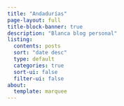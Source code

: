 ```yaml
---
title: "Andadurías"
page-layout: full
title-block-banner: true
description: "Blanca blog personal"
listing:
  contents: posts
  sort: "date desc"
  type: default
  categories: true
  sort-ui: false
  filter-ui: false
about:
  template: marquee
---
```




